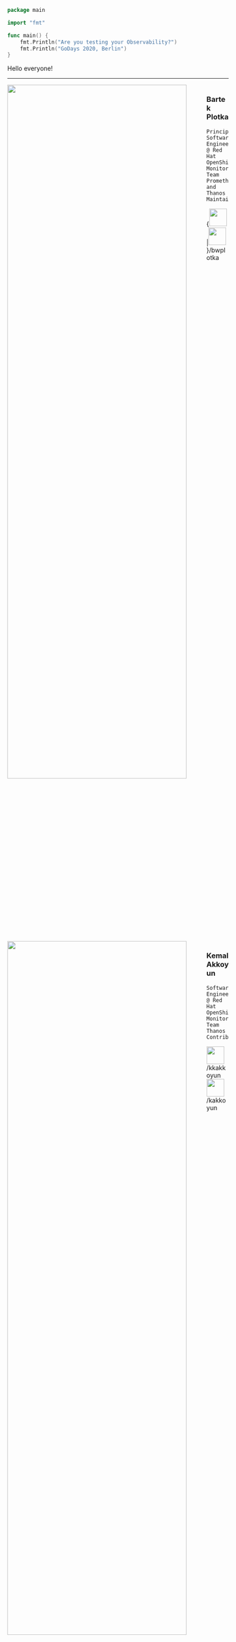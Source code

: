 




<Head>
	<title>Are you testing your Observability?</title>
</Head>

<CodeSurfer theme={shadesOfPurple}>

```go 6[17:53],7[17:37]
package main

import "fmt"

func main() {
	fmt.Println("Are you testing your Observability?")
	fmt.Println("GoDays 2020, Berlin")
}
```

</CodeSurfer>

<Notes>

Hello everyone!

</Notes>

---



<div style="width: 100%; height: 50%; overflow: auto;">

<img src="https://storage.googleapis.com/gopherizeme.appspot.com/gophers/1a34872cf0ec375b9fc44ce654fc03a5abc42dc4.png" style="height: 90%; float: left;"/>

### Bartek Plotka
	Principal Software Engineer @ Red Hat
	OpenShift Monitoring Team
	Prometheus and Thanos Maintainer

{<img src="https://raw.githubusercontent.com/kakkoyun/are-you-testing-your-observability/master/static/twitter.png" style="height: 40px; width: 40px;"/>|<img src="https://raw.githubusercontent.com/kakkoyun/are-you-testing-your-observability/master/static/github.png" style="height: 40px; width: 40px;"/>}/bwplotka

</div>

<div style="width: 100%; height: 50%; overflow: auto;">

<img src="https://storage.googleapis.com/gopherizeme.appspot.com/gophers/9806438d5acfb3a108eeaab302de0e32f8a489ad.png" style="height: 90%; float: left;"/>


### Kemal Akkoyun
	Software Engineer @ Red Hat
	OpenShift Monitoring Team
	Thanos Contributor

<img src="https://raw.githubusercontent.com/kakkoyun/are-you-testing-your-observability/master/static/twitter.png" style="height: 40px; width: 40px;"/>/kkakkoyun  <span/>
<img src="https://raw.githubusercontent.com/kakkoyun/are-you-testing-your-observability/master/static/github.png" style="height: 40px; width: 40px;"/>/kakkoyun

</div>



<Notes>
Introduce yourselves!
</Notes>

---

<Image src={prometheus} size='50%'/>

<Notes>
TODO

We work for Red Hat.
We are building scalable Observability solutions and platforms for OpenShift.
We work with Prometheus and Thanos on a daily basis.
</Notes>

---

<Image src={thanos} size='90%'/>

<Notes>

TODO: notes
Bartek Thanos creator and maintainer
Kemal Thanos contributor

</Notes>

---

## Let's implement L7 loadbalancer in Go! ❤️

<Notes>

TODO: notes

</Notes>

---

<CodeSurfer theme={shadesOfPurple}>

```markdown
# The Story
```

</CodeSurfer>

<Notes>
	Bartek
</Notes>

---

<CodeSurfer theme={shadesOfPurple}>

```markdown
# Middlewares
```

</CodeSurfer>

<Notes>
	Bartek
</Notes>


---

<CodeSurfer theme={shadesOfPurple}>

```markdown
# Register
```

</CodeSurfer>

<Notes>
	Bartek
</Notes>

---

<CodeSurfer theme={shadesOfPurple}>

```go title="Collectors are your friends"
    // Register standard Go metric collectors, which are by default registered when using global registry.
	reg.MustRegister(
		version.NewCollector("observable-demo"),
	)
```

```go title="Collectors are your friends"
    // Register standard Go metric collectors, which are by default registered when using global registry.
	reg.MustRegister(
		version.NewCollector("observable-demo"),
		prometheus.NewBuildInfoCollector(),
	)
```

```go title="Collectors are your friends"
    // Register standard Go metric collectors, which are by default registered when using global registry.
	reg.MustRegister(
		version.NewCollector("observable-demo"),
		prometheus.NewBuildInfoCollector(),
		prometheus.NewGoCollector(),
	)
```

```go title="Collectors are your friends"
    // Register standard Go metric collectors, which are by default registered when using global registry.
	reg.MustRegister(
		version.NewCollector("observable-demo"),
		prometheus.NewBuildInfoCollector(),
		prometheus.NewGoCollector(),
		prometheus.NewProcessCollector(prometheus.ProcessCollectorOpts{}),
	)
```

</CodeSurfer>

<Notes>

</Notes>

---

<CodeSurfer theme={shadesOfPurple}>

```go title="Functions" 3:7
    // Register standard Go metric collectors, which are by default registered when using global registry.
	reg.MustRegister(
		prometheus.NewGaugeFunc(prometheus.GaugeOpts{
			Name: "configured_failed_target_backoff_duration_seconds",
			Help: "Configured backoff time for unavailable target.",
		}, func() float64 { return blacklistBackoff.Seconds() }),
	)
```

</CodeSurfer>

<Notes>

</Notes>

---

<CodeSurfer theme={shadesOfPurple}>

```go title="Expose metrics"
    mux.Handle("/metrics", promhttp.HandlerFor(reg, promhttp.HandlerOpts{}))
```

</CodeSurfer>

<Notes>

</Notes>

---

<CodeSurfer theme={shadesOfPurple}>

```markdown
# Hard-coding project names in libraries
```

</CodeSurfer>

<Notes>
	Bartek
</Notes>

---

<CodeSurfer theme={shadesOfPurple}>

```markdown
# Naming
```

</CodeSurfer>

<Notes>
	Bartek
</Notes>

---

<CodeSurfer theme={shadesOfPurple}>

```go title="WrapRegisterer"
// WrapRegistererWithPrefix is like prometheus.WrapRegistererWithPrefix but it passes nil straight through
// which allows nil check.
prometheus.WrapRegistererWithPrefix(prefix, reg)
```

</CodeSurfer>

---

<CodeSurfer theme={shadesOfPurple}>

```go
// WrapRegistererWith is like prometheus.WrapRegistererWith but it passes nil straight through
// which allows nil check.
prometheus.WrapRegistererWith(labels, reg)
```
</CodeSurfer>

<Notes>

</Notes>

---

<CodeSurfer theme={shadesOfPurple}>

```go title="Not initializing Metrics"

m := &Metrics{
	failures: prometheus.NewCounterVec(prometheus.CounterOpts{
		Subsystem: "lbtransport",
		Name:      "proxied_failed_requests_total",
		Help:      "Total number failed proxy round trips.",
	}, []string{"reason"}),
}

if reg != nil {
	reg.MustRegister(
		m.failures,
	)
}

return m

```

</CodeSurfer>

<Notes>
	TODO: Kemal
</Notes>

---


<Image src={uninitialized_metrics} size='contain'/>

<Notes>
	TODO: Kemal
</Notes>

---


<Image src={uninitialized_metrics_marked} size='contain'/>

<Notes>
	TODO: Kemal
</Notes>

---

<CodeSurfer theme={shadesOfPurple}>

```go title="Not initializing Metrics"

m := &Metrics{
	failures: prometheus.NewCounterVec(prometheus.CounterOpts{
		Subsystem: "lbtransport",
		Name:      "proxied_failed_requests_total",
		Help:      "Total number failed proxy round trips.",
	}, []string{"reason"}),
}

if reg != nil {
	reg.MustRegister(
		m.failures,
	)
}

return m

```

```go title="Not initializing Metrics"

m := &Metrics{
	failures: prometheus.NewCounterVec(prometheus.CounterOpts{
		Subsystem: "lbtransport",
		Name:      "proxied_failed_requests_total",
		Help:      "Total number failed proxy round trips.",
	}, []string{"reason"}),
}

if reg != nil {
	reg.MustRegister(
		m.failures,
	)
}

m.failures.WithLabelValues("failedUnknown")
m.failures.WithLabelValues("failedNoTargetAvailable")
m.failures.WithLabelValues("failedTimeout")
m.failures.WithLabelValues("failedNoTargetResolved")

return m

```

</CodeSurfer>

<Notes>
	TODO: Kemal
</Notes>

---


<Image src={initialized_metrics} size='contain'/>

<Notes>
	TODO: Kemal
</Notes>

---


<Image src={initialized_metrics_marked} size='contain'/>

<Notes>
	TODO: Kemal
</Notes>

---

<CodeSurfer theme={shadesOfPurple}>

```markdown
# Cardinality
```

</CodeSurfer>

<Notes>
	Kemal
</Notes>

---

<CodeSurfer theme={shadesOfPurple}>

```markdown
# Histogram buckects
```

</CodeSurfer>

<Notes>
	Kemal
</Notes>

---

<CodeSurfer theme={shadesOfPurple}>

```markdown
# Testing
```

</CodeSurfer>

<Notes>
	Kemal
</Notes>

---

<CodeSurfer theme={shadesOfPurple}>

```markdown
# Summary!
```

</CodeSurfer>

<Notes>
	Kemal
</Notes>

---

<CodeSurfer theme={shadesOfPurple}>

```markdown
# Extras!
```

</CodeSurfer>

<Notes>
	Kemal
</Notes>

---

# Thank you!

<img src="https://raw.githubusercontent.com/kakkoyun/are-you-testing-your-observability/master/static/red_hat_white.png" style="height: 20%"/>

Reference:
* [Observable Demo](https://github.com/observatorium/observable-demo)
* [Slides](https://github.com/kakkoyun/are-you-testing-your-observability)
* [Thanos](https://thanos.io)
* [Prometheus](https://prometheus.io)
* [Gopherize me](https://gopherize.me/)
